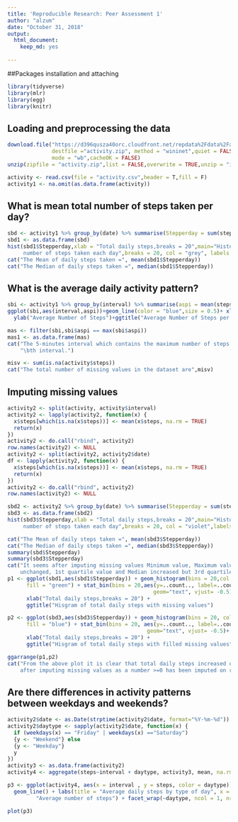 ---
title: 'Reproducible Research: Peer Assessment 1'
author: "alzum"
date: "October 31, 2018"
output:
  html_document:
    keep_md: yes
    
---

##Packages installation and attaching
```{r}
library(tidyverse)
library(mlr)
library(egg)
library(knitr)
```
## Loading and preprocessing the data
```{r loaddata}
download.file("https://d396qusza40orc.cloudfront.net/repdata%2Fdata%2Factivity.zip",
              destfile ="activity.zip", method = "wininet",quiet = FALSE,
              mode = "wb",cacheOK = FALSE)
unzip(zipfile = "activity.zip",list = FALSE,overwrite = TRUE,unzip = "internal")

activity <- read.csv(file = "activity.csv",header = T,fill = F)
activity1 <- na.omit(as.data.frame(activity))

```
## What is mean total number of steps taken per day?
```{r}
sbd <- activity1 %>% group_by(date) %>% summarise(Stepperday = sum(steps))
sbd1 <- as.data.frame(sbd)
hist(sbd1$Stepperday,xlab = "Total daily steps,breaks = 20",main="Histogram of the total 
     number of steps taken each day",breaks = 20, col = "grey", labels = T)
cat("The Mean of daily steps taken =", mean(sbd1$Stepperday))
cat("The Median of daily steps taken =", median(sbd1$Stepperday))
```

## What is the average daily activity pattern?
```{r}
sbi <- activity1 %>% group_by(interval) %>% summarise(aspi = mean(steps))
ggplot(sbi,aes(interval,aspi))+geom_line(color = "blue",size = 0.5)+ xlab("Interval")+
  ylab("Average Number of Steps")+ggtitle("Average Number of Steps per Interval")

mas <- filter(sbi,sbi$aspi == max(sbi$aspi))
mas1 <- as.data.frame(mas)
cat("The 5-minutes interval which contains the maximum number of steps is",mas1$interval,
    "\bth interval.")

misv <- sum(is.na(activity$steps))
cat("The total number of missing values in the dataset are",misv)
```

## Imputing missing values
```{r}
activity2 <- split(activity, activity$interval)
activity2 <- lapply(activity2, function(x) {
  x$steps[which(is.na(x$steps))] <- mean(x$steps, na.rm = TRUE)
  return(x)
})
activity2 <- do.call("rbind", activity2)
row.names(activity2) <- NULL
activity2 <- split(activity2, activity2$date)
df <- lapply(activity2, function(x) {
  x$steps[which(is.na(x$steps))] <- mean(x$steps, na.rm = TRUE)
  return(x)
})
activity2 <- do.call("rbind", activity2)
row.names(activity2) <- NULL

sbd2 <- activity2 %>% group_by(date) %>% summarise(Stepperday = sum(steps))
sbd3 <- as.data.frame(sbd2)
hist(sbd3$Stepperday,xlab = "Total daily steps,breaks = 20",main="Histogram of the total 
     number of steps taken each day",breaks = 20, col = "violet",labels = T)
```

```{r warning=FALSE}
cat("The Mean of daily steps taken =", mean(sbd3$Stepperday))
cat("The Median of daily steps taken =", median(sbd3$Stepperday))
summary(sbd$Stepperday)
summary(sbd3$Stepperday)
cat("It seems after imputing missing values Minimum value, Maximum value and Mean remain 
    unchanged, 1st quartile value and Median increased but 3rd quartile value decreased.")
p1 <- ggplot(sbd1,aes(sbd1$Stepperday)) + geom_histogram(bins = 20,col = "black",
      fill = "green") + stat_bin(bins = 20,aes(y=..count.., label=..count..),
                                              geom="text", vjust= -0.5)+
      xlab("Total daily steps,breaks = 20") +
      ggtitle("Hisgram of total daily steps with missing values")

p2 <- ggplot(sbd3,aes(sbd3$Stepperday)) + geom_histogram(bins = 20, col = "black",
      fill = "blue") + stat_bin(bins = 20, aes(y=..count.., label=..count..),
                                            geom="text", vjust= -0.5)+
      xlab("Total daily steps,breaks = 20") + 
      ggtitle("Hisgram of total daily steps with filled missing values")

ggarrange(p1,p2)
cat("From the above plot it is clear that total daily steps increased only on few cases 
    after imputing missing values as a number >=0 has been imputed on raw data.")
```

## Are there differences in activity patterns between weekdays and weekends?
```{r}

activity2$date <- as.Date(strptime(activity2$date, format="%Y-%m-%d"))
activity2$daytype <- sapply(activity2$date, function(x) {
  if (weekdays(x) == "Friday" | weekdays(x) =="Saturday") 
  {y <- "Weekend"} else 
  {y <- "Weekday"}
  y
})
activity3 <- as.data.frame(activity2)
activity4 <- aggregate(steps~interval + daytype, activity3, mean, na.rm = TRUE)

p3 <- ggplot(activity4, aes(x = interval , y = steps, color = daytype)) +
  geom_line() + labs(title = "Average daily steps by type of day", x = "Interval", y = 
         "Average number of steps") + facet_wrap(~daytype, ncol = 1, nrow=2)

plot(p3)
```
